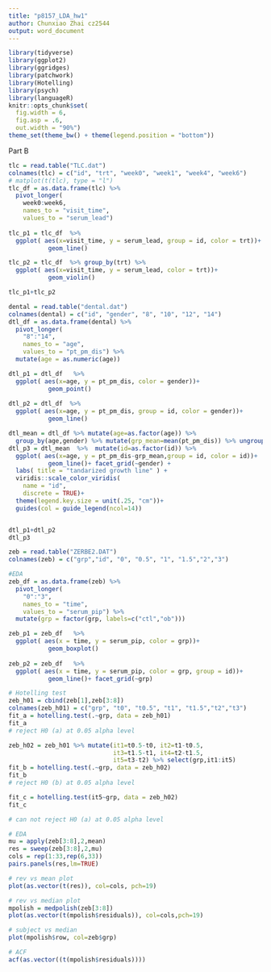 ---
title: "p8157_LDA_hw1"
author: Chunxiao Zhai cz2544
output: word_document
---

```{r setup, include=FALSE}
library(tidyverse)
library(ggplot2)
library(ggridges)
library(patchwork)
library(Hotelling)
library(psych)
library(languageR)
knitr::opts_chunk$set(
  fig.width = 6,
  fig.asp = .6,
  out.width = "90%")
theme_set(theme_bw() + theme(legend.position = "bottom"))
```

Part B
```{r EDA1_TLC, warning=FALSE}
tlc = read.table("TLC.dat")
colnames(tlc) = c("id", "trt", "week0", "week1", "week4", "week6")
# matplot(t(tlc), type = "l")
tlc_df = as.data.frame(tlc) %>% 
  pivot_longer(
    week0:week6,
    names_to = "visit_time", 
    values_to = "serum_lead") 
   
tlc_p1 = tlc_df  %>% 
  ggplot( aes(x=visit_time, y = serum_lead, group = id, color = trt))+
           geom_line()

tlc_p2 = tlc_df  %>% group_by(trt) %>% 
  ggplot( aes(x=visit_time, y = serum_lead, color = trt))+
           geom_violin()

tlc_p1+tlc_p2 
```

```{r EDA2_dental}
dental = read.table("dental.dat")
colnames(dental) = c("id", "gender", "8", "10", "12", "14")
dtl_df = as.data.frame(dental) %>% 
  pivot_longer(
    "8":"14",
    names_to = "age", 
    values_to = "pt_pm_dis") %>% 
  mutate(age = as.numeric(age)) 

dtl_p1 = dtl_df   %>%  
  ggplot( aes(x=age, y = pt_pm_dis, color = gender))+
           geom_point()
   
dtl_p2 = dtl_df  %>% 
  ggplot( aes(x=age, y = pt_pm_dis, group = id, color = gender))+
           geom_line()

dtl_mean = dtl_df %>% mutate(age=as.factor(age)) %>% 
  group_by(age,gender) %>% mutate(grp_mean=mean(pt_pm_dis)) %>% ungroup()
dtl_p3 = dtl_mean  %>%  mutate(id=as.factor(id)) %>% 
  ggplot( aes(x=age, y = pt_pm_dis-grp_mean,group = id, color = id))+
           geom_line()+ facet_grid(~gender) +
  labs( title = "tandarized growth line" ) + 
  viridis::scale_color_viridis(
    name = "id", 
    discrete = TRUE)+
  theme(legend.key.size = unit(.25, "cm"))+
  guides(col = guide_legend(ncol=14))


dtl_p1+dtl_p2
dtl_p3 
```

```{r EDA3_ZERBE2, message=TRUE}
zeb = read.table("ZERBE2.DAT")
colnames(zeb) = c("grp","id", "0", "0.5", "1", "1.5","2","3")

#EDA
zeb_df = as.data.frame(zeb) %>% 
  pivot_longer(
    "0":"3",
    names_to = "time", 
    values_to = "serum_pip") %>% 
  mutate(grp = factor(grp, labels=c("ctl","ob")))

zeb_p1 = zeb_df   %>%  
  ggplot( aes(x = time, y = serum_pip, color = grp))+
           geom_boxplot()
   
zeb_p2 = zeb_df   %>% 
  ggplot( aes(x = time, y = serum_pip, color = grp, group = id))+
           geom_line()+ facet_grid(~grp)

# Hotelling test
zeb_h01 = cbind(zeb[1],zeb[3:8])
colnames(zeb_h01) = c("grp", "t0", "t0.5", "t1", "t1.5","t2","t3")
fit_a = hotelling.test(.~grp, data = zeb_h01)
fit_a
# reject H0 (a) at 0.05 alpha level

zeb_h02 = zeb_h01 %>% mutate(it1=t0.5-t0, it2=t1-t0.5, 
                             it3=t1.5-t1, it4=t2-t1.5, 
                             it5=t3-t2) %>% select(grp,it1:it5)
fit_b = hotelling.test(.~grp, data = zeb_h02)
fit_b
# reject H0 (b) at 0.05 alpha level

fit_c = hotelling.test(it5~grp, data = zeb_h02)
fit_c

# can not reject H0 (a) at 0.05 alpha level

# EDA
mu = apply(zeb[3:8],2,mean)
res = sweep(zeb[3:8],2,mu)
cols = rep(1:33,rep(6,33))
pairs.panels(res,lm=TRUE)

# rev vs mean plot
plot(as.vector(t(res)), col=cols, pch=19)

# rev vs median plot
mpolish = medpolish(zeb[3:8])
plot(as.vector(t(mpolish$residuals)), col=cols,pch=19)

# subject vs median
plot(mpolish$row, col=zeb$grp)

# ACF
acf(as.vector((t(mpolish$residuals))))
```


